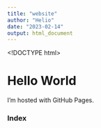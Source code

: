 ```yaml
---
title: "website"
author: "Helio"
date: "2023-02-14"
output: html_document
---
```



<!DOCTYPE html>
<html>
<body>
<h1>Hello World</h1>
<p>I'm hosted with GitHub Pages.</p>
</body>
</html>

### Index